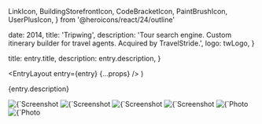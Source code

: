   LinkIcon,
  BuildingStorefrontIcon,
  CodeBracketIcon,
  PaintBrushIcon,
  UserPlusIcon,
} from '@heroicons/react/24/outline'



  date: 2014,
  title: 'Tripwing',
  description:
    'Tour search engine. Custom itinerary builder for travel agents. Acquired by TravelStride.',
  logo: twLogo,
}

  title: entry.title,
  description: entry.description,
}

  <EntryLayout
    entry={entry}
    {...props}
  />
)

{entry.description}

<div className="not-prose">
  <ProjectBullet
    icon={LinkIcon}
    text="TravelStride website"
    href="https://www.travelstride.com"
  />
  <ProjectBullet
    icon={BuildingStorefrontIcon}
    text="Startup Consulting"
  />
  <ProjectBullet
    icon={CodeBracketIcon}
    text="Ruby on Rails Development"
  />
  <ProjectBullet
    icon={PaintBrushIcon}
    text="UI/UX Development"
  />
  <ProjectBullet
    icon={UserPlusIcon}
    text="Talent Vetting"
  />
</div>

<ImagesWithDetails>
  <Image
    src={twHomePage}
    alt={`Screenshot from ${entry.title}: the home page`}
  />
  <Image
    src={twTourSearch}
    alt={`Screenshot from ${entry.title}: tour search results page`}
  />
  <Image
    src={twTourDetail}
    alt={`Screenshot from ${entry.title}: tour detail page`}
  />
  <Image
    src={twTourMap}
    alt={`Screenshot from ${entry.title}: tour map detail`}
  />
  <Image
    src={twTeamConvention}
    alt={`Photo from ${entry.title}: team at travel convention`}
  />
  <Image
    src={twTeamDinner}
    alt={`Photo from ${entry.title}: team at company dinner`}
  />
</ImagesWithDetails>
